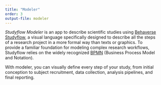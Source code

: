 ```yaml
---
title: "Modeler"
order: 3
output-file: modeler
---
```


*Studyflow Modeler* is an app to describe scientific studies using [Behaverse Studyflow](https://behaverse.org/data-model/spec/general/studyflows), a visual language specifically designed to describe all the steps of a research project in a more formal way than texts or graphics. To provide a familiar foundation for modeling complex research workflows, Studyflow relies on the widely recognized [BPMN](https://www.bpmn.org/) (Business Process Model and Notation).

With modeler, you can visually define every step of your study, from initial conception to subject recruitment, data collection, analysis pipelines, and final reporting.

